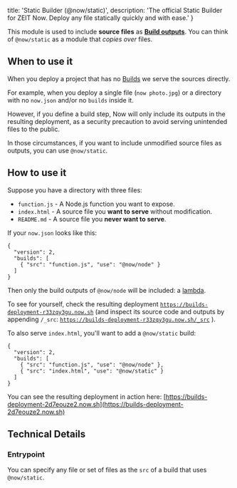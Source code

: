 
  title: 'Static Builder (@now/static)',
  description: 'The official Static Builder for ZEIT Now. Deploy any file statically quickly and with ease.'
}

This module is used to include **source files** as [**Build outputs**](/docs/v2/deployments/builds#sources-and-outputs). You can think of `@now/static` as a module that *copies over* files.

## When to use it
When you deploy a project that has no [Builds](/docs/v2/deployments/builds) we serve the sources directly.

For example, when you deploy a single file (`now photo.jpg`) or a directory with no `now.json` and/or no `builds` inside it.

However, if you define a build step, Now will only include its outputs in the resulting deployment, as a security precaution to avoid serving unintended files to the public.

In those circumstances, if you want to include unmodified source files as outputs, you can use `@now/static`.

## How to use it
Suppose you have a directory with three files:

- `function.js` - A Node.js function you want to expose.
- `index.html` - A source file you **want to serve** without modification.
- `README.md` - A source file you **never want to serve**.

If your `now.json` looks like this:

```
{
  "version": 2,
  "builds": [
    { "src": "function.js", "use": "@now/node" }
  ]
}
```

Then only the build outputs of `@now/node` will be included: a [lambda](/docs/v2/deployments/concepts/lambdas).

To see for yourself, check the resulting deployment [`https://builds-deployment-r33zqy3gu.now.sh`](https://builds-deployment-r33zqy3gu.now.sh) (and inspect its source code and outputs by appending `/_src`:  [`https://builds-deployment-r33zqy3gu.now.sh/_src`](https://builds-deployment-r33zqy3gu.now.sh/_src) ).

To also serve `index.html`, you'll want to add a `@now/static` build:

```
{
  "version": 2,
  "builds": [
    { "src": "function.js", "use": "@now/node" },
    { "src": "index.html", "use": "@now/static" }
  ]
}
```

You can see the resulting deployment in action here: [https://builds-deployment-2d7eouze2.now.sh](https://builds-deployment-2d7eouze2.now.sh)

## Technical Details

### Entrypoint

You can specify any file or set of files as the `src` of a build that uses `@now/static`.

